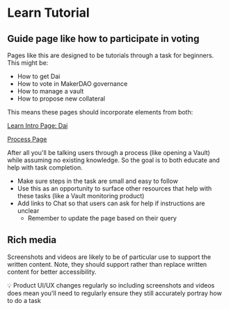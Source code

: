 # Learn Tutorial

## Guide page like how to participate in voting

Pages like this are designed to be tutorials through a task for beginners. This might be:

- How to get Dai
- How to vote in MakerDAO governance
- How to manage a vault
- How to propose new collateral

This means these pages should incorporate elements from both:

<List>

[Learn Intro Page: Dai](/content/en/resources/page-templates/learn-intro.mdx)

[Process Page](/content/en/resources/page-templates/process-page.mdx)

</List>

After all you'll be talking users through a process (like opening a Vault) while assuming no existing knowledge. So the goal is to both educate and help with task completion.

- Make sure steps in the task are small and easy to follow
- Use this as an opportunity to surface other resources that help with these tasks (like a Vault monitoring product)
- Add links to Chat so that users can ask for help if instructions are unclear
  - Remember to update the page based on their query

## Rich media

Screenshots and videos are likely to be of particular use to support the written content. Note, they should support rather than replace written content for better accessibility.

<CTA>

💡 Product UI/UX changes regularly so including screenshots and videos does mean you'll need to regularly ensure they still accurately portray how to do a task

</CTA>
